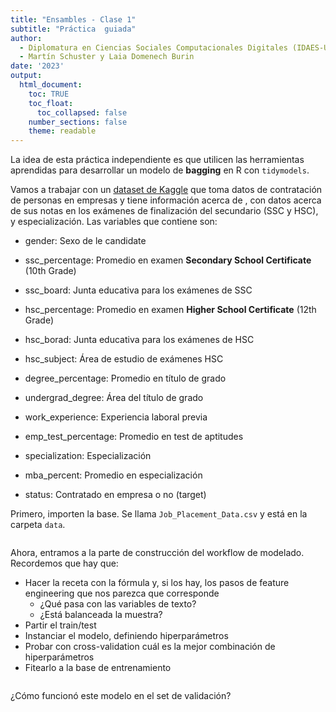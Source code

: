 ```yaml
---
title: "Ensambles - Clase 1"
subtitle: "Práctica  guiada"
author: 
  - Diplomatura en Ciencias Sociales Computacionales Digitales (IDAES-UNSAM)
  - Martín Schuster y Laia Domenech Burin
date: '2023'
output: 
  html_document:
    toc: TRUE
    toc_float:
      toc_collapsed: false
    number_sections: false
    theme: readable
---
```


La idea de esta práctica independiente es que utilicen las herramientas aprendidas para desarrollar un modelo de **bagging** en R con `tidymodels`.

Vamos a trabajar con un [dataset de Kaggle](https://www.kaggle.com/datasets/ahsan81/job-placement-dataset) que toma datos de contratación de personas en empresas y tiene información acerca de , con datos acerca de sus notas en los exámenes de finalización del secundario (SSC y HSC), y especialización. Las variables que contiene son:

-   gender: Sexo de le candidate

-   ssc_percentage: Promedio en examen **Secondary School Certificate** (10th Grade)

-   ssc_board: Junta educativa para los exámenes de SSC

-   hsc_percentage: Promedio en examen **Higher School Certificate** (12th Grade)

-   hsc_borad: Junta educativa para los exámenes de HSC

-   hsc_subject: Área de estudio de exámenes HSC

-   degree_percentage: Promedio en título de grado

-   undergrad_degree: Área del título de grado

-   work_experience: Experiencia laboral previa

-   emp_test_percentage: Promedio en test de aptitudes

-   specialization: Especialización

-   mba_percent: Promedio en especialización

-   status: Contratado en empresa o no (target)

Primero, importen la base. Se llama `Job_Placement_Data.csv` y está en la carpeta `data`.

```r

```

Ahora, entramos a la parte de construcción del workflow de modelado. Recordemos que hay que:

-   Hacer la receta con la fórmula y, si los hay, los pasos de feature engineering que nos parezca que corresponde
    -   ¿Qué pasa con las variables de texto?
    -   ¿Está balanceada la muestra?
-   Partir el train/test
-   Instanciar el modelo, definiendo hiperparámetros
-   Probar con cross-validation cuál es la mejor combinación de hiperparámetros
-   Fitearlo a la base de entrenamiento

```r

```

¿Cómo funcionó este modelo en el set de validación?